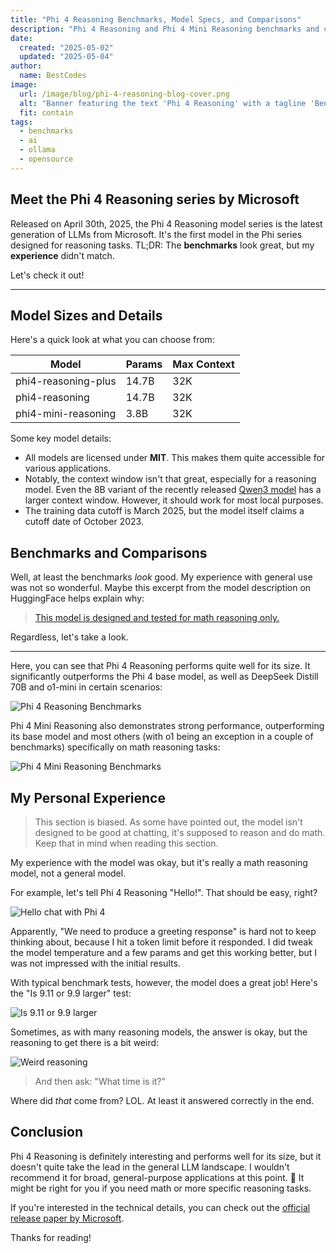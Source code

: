 ```yaml
---
title: "Phi 4 Reasoning Benchmarks, Model Specs, and Comparisons"
description: "Phi 4 Reasoning and Phi 4 Mini Reasoning benchmarks and comparisons"
date:
  created: "2025-05-02"
  updated: "2025-05-04"
author:
  name: BestCodes
image:
  url: /image/blog/phi-4-reasoning-blog-cover.png
  alt: "Banner featuring the text 'Phi 4 Reasoning' with a tagline 'Benchmarks, Comparisons, and More'."
  fit: contain
tags:
  - benchmarks
  - ai
  - ollama
  - opensource
---
```


## Meet the Phi 4 Reasoning series by Microsoft

Released on April 30th, 2025, the Phi 4 Reasoning model series is the latest generation of LLMs from Microsoft. It's the first model in the Phi series designed for reasoning tasks.
TL;DR: The **benchmarks** look great, but my **experience** didn't match.

Let's check it out!

---

## Model Sizes and Details

Here's a quick look at what you can choose from:

| Model               | Params | Max Context |
| ------------------- | ------ | ----------- |
| phi4-reasoning-plus | 14.7B  | 32K         |
| phi4-reasoning      | 14.7B  | 32K         |
| phi4-mini-reasoning | 3.8B   | 32K         |

Some key model details:

- All models are licensed under **MIT**. This makes them quite accessible for various applications.
- Notably, the context window isn't that great, especially for a reasoning model. Even the 8B variant of the recently released [Qwen3 model](/blog/qwen-3-what-you-need-to-know) has a larger context window. However, it should work for most local purposes.
- The training data cutoff is March 2025, but the model itself claims a cutoff date of October 2023.

## Benchmarks and Comparisons

Well, at least the benchmarks _look_ good. My experience with general use was not so wonderful. Maybe this excerpt from the model description on HuggingFace helps explain why:

> [This model is designed and tested for math reasoning only.](https://huggingface.co/microsoft/Phi-4-reasoning#:~:text=This%20model%20is%20designed%20and%20tested%20for%20math%20reasoning%20only.)

Regardless, let's take a look.

---

Here, you can see that Phi 4 Reasoning performs quite well for its size. It significantly outperforms the Phi 4 base model, as well as DeepSeek Distill 70B and o1-mini in certain scenarios:

![Phi 4 Reasoning Benchmarks](/image/blog/phi4-reasoning-benchmarks/general-1.png)

Phi 4 Mini Reasoning also demonstrates strong performance, outperforming its base model and most others (with o1 being an exception in a couple of benchmarks) specifically on math reasoning tasks:

![Phi 4 Mini Reasoning Benchmarks](/image/blog/phi4-reasoning-benchmarks/mini-math.png)

## My Personal Experience

> This section is biased. As some have pointed out, the model isn't designed to be good at chatting, it's supposed to reason and do math. Keep that in mind when reading this section.

My experience with the model was okay, but it's really a math reasoning model, not a general model.

For example, let's tell Phi 4 Reasoning "Hello!". That should be easy, right?

![Hello chat with Phi 4](/image/blog/phi4-reasoning-misc/hello-chat.png)

Apparently, "We need to produce a greeting response" is hard not to keep thinking about, because I hit a token limit before it responded. I did tweak the model temperature and a few params and get this working better, but I was not impressed with the initial results.

With typical benchmark tests, however, the model does a great job! Here's the "Is 9.11 or 9.9 larger" test:

![Is 9.11 or 9.9 larger](/image/blog/phi4-reasoning-misc/larger-9.png)

Sometimes, as with many reasoning models, the answer is okay, but the reasoning to get there is a bit weird:

![Weird reasoning](/image/blog/phi4-reasoning-misc/weird-reasoning.png)

> And then ask: "What time is it?"

Where did _that_ come from? LOL. At least it answered correctly in the end.

## Conclusion

Phi 4 Reasoning is definitely interesting and performs well for its size, but it doesn't quite take the lead in the general LLM landscape. I wouldn't recommend it for broad, general-purpose applications at this point. 🥲
It might be right for you if you need math or more specific reasoning tasks.

If you're interested in the technical details, you can check out the [official release paper by Microsoft](https://www.microsoft.com/en-us/research/wp-content/uploads/2025/04/phi_4_reasoning.pdf).

Thanks for reading!
